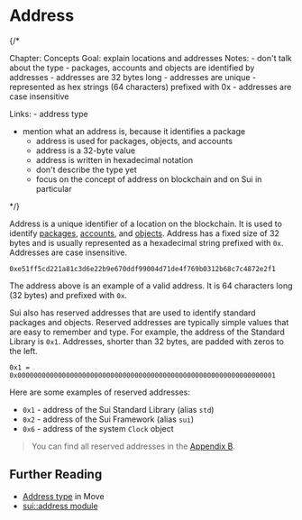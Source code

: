 # Address

{/*

Chapter: Concepts
Goal: explain locations and addresses
Notes:
    - don't talk about the type
    - packages, accounts and objects are identified by addresses
    - addresses are 32 bytes long
    - addresses are unique
    - represented as hex strings (64 characters) prefixed with 0x
    - addresses are case insensitive

Links:
    - address type


- mention what an address is, because it identifies a package
    - address is used for packages, objects, and accounts
    - address is a 32-byte value
    - address is written in hexadecimal notation
    - don't describe the type yet
    - focus on the concept of address on blockchain and on Sui in particular

 */}

Address is a unique identifier of a location on the blockchain. It is used to identify
[packages](./packages), [accounts](./what-is-an-account), and [objects](./../object/object-model).
Address has a fixed size of 32 bytes and is usually represented as a hexadecimal string prefixed
with `0x`. Addresses are case insensitive.

```move
0xe51ff5cd221a81c3d6e22b9e670ddf99004d71de4f769b0312b68c7c4872e2f1
```

The address above is an example of a valid address. It is 64 characters long (32 bytes) and prefixed
with `0x`.

Sui also has reserved addresses that are used to identify standard packages and objects. Reserved
addresses are typically simple values that are easy to remember and type. For example, the address
of the Standard Library is `0x1`. Addresses, shorter than 32 bytes, are padded with zeros to the
left.

```move
0x1 = 0x0000000000000000000000000000000000000000000000000000000000000001
```

Here are some examples of reserved addresses:

- `0x1` - address of the Sui Standard Library (alias `std`)
- `0x2` - address of the Sui Framework (alias `sui`)
- `0x6` - address of the system `Clock` object

> You can find all reserved addresses in the [Appendix B](../appendix/reserved-addresses).

## Further Reading

- [Address type](../move-basics/address) in Move
- [sui::address module](https://docs.sui.io/references/framework/sui/address)
